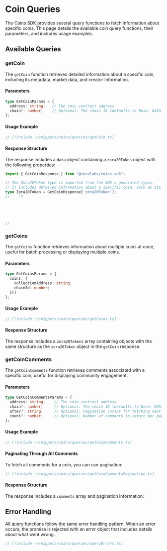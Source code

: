 # Coin Queries

The Coins SDK provides several query functions to fetch information about specific coins. This page details the available coin query functions, their parameters, and includes usage examples.

## Available Queries

### getCoin

The `getCoin` function retrieves detailed information about a specific coin, including its metadata, market data, and creator information.

#### Parameters

```ts twoslash
type GetCoinParams = {
  address: string;   // The coin contract address
  chain?: number;    // Optional: The chain ID (defaults to Base: 8453)
};
```

#### Usage Example

```ts twoslash
// [!include ~/snippets/coins/queries/getCoin.ts]
```

#### Response Structure

The response includes a `data` object containing a `zora20Token` object with the following properties:

```ts twoslash
import { GetCoinResponse } from "@zoralabs/coins-sdk";

// The Zora20Token type is imported from the SDK's generated types.
// It includes detailed information about a specific coin, such as its metadata, market data, and creator information.
type Zora20Token = GetCoinResponse['zora20Token'];
//    ^?





//

```

### getCoins

The `getCoins` function retrieves information about multiple coins at once, useful for batch processing or displaying multiple coins.

#### Parameters

```ts twoslash
type GetCoinsParams = {
  coins: {
    collectionAddress: string;
    chainId: number;
  }[]
};
```

#### Usage Example

```ts twoslash
// [!include ~/snippets/coins/queries/getCoins.ts]
```

#### Response Structure

The response includes a `zora20Tokens` array containing objects with the same structure as the `zora20Token` object in the `getCoin` response.

### getCoinComments

The `getCoinComments` function retrieves comments associated with a specific coin, useful for displaying community engagement.

#### Parameters

```ts twoslash
type GetCoinCommentsParams = {
  address: string;    // The coin contract address
  chain?: number;     // Optional: The chain ID (defaults to Base: 8453)
  after?: string;     // Optional: Pagination cursor for fetching next page
  count?: number;     // Optional: Number of comments to return per page
};
```

#### Usage Example

```ts twoslash
// [!include ~/snippets/coins/queries/getCoinComments.ts]
```

#### Paginating Through All Comments

To fetch all comments for a coin, you can use pagination:

```ts twoslash
// [!include ~/snippets/coins/queries/getCoinCommentsPagination.ts]
```

#### Response Structure

The response includes a `comments` array and pagination information:


## Error Handling

All query functions follow the same error handling pattern. When an error occurs, the promise is rejected with an error object that includes details about what went wrong.

```ts twoslash
// [!include ~/snippets/coins/queries/queryErrors.ts]
```
